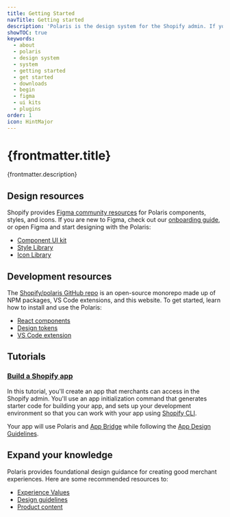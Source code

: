 ```yaml
---
title: Getting Started
navTitle: Getting started
description: 'Polaris is the design system for the Shopify admin. If you’re just starting out with Polaris, here’s a list of recommended resources and guidance to get you started.'
showTOC: true
keywords:
  - about
  - polaris
  - design system
  - system
  - getting started
  - get started
  - downloads
  - begin
  - figma
  - ui kits
  - plugins
order: 1
icon: HintMajor
---
```


# {frontmatter.title}

<Lede>{frontmatter.description}</Lede>

## Design resources

Shopify provides [Figma community resources](https://www.figma.com/@Shopify) for Polaris components, styles, and icons. If you are new to Figma, check out our [onboarding guide](https://www.figma.com/community/file/994263185745279952), or open Figma and start designing with the Polaris:

- [Component UI kit](https://www.figma.com/community/file/1293611962331823010/polaris-components)
- [Style Library](https://www.figma.com/community/file/1293614121185734569/polaris-styles)
- [Icon Library](https://www.figma.com/community/file/1293614863849914283/polaris-icons)

## Development resources

The [Shopify/polaris GitHub repo](https://github.com/Shopify/polaris) is an open-source monorepo made up of NPM packages, VS Code extensions, and this website. To get started, learn how to install and use the Polaris:

- [React components](https://github.com/Shopify/polaris/tree/main/polaris-react#using-the-react-components)
- [Design tokens](https://github.com/Shopify/polaris/tree/main/polaris-tokens#installation)
- [VS Code extension](/tools/polaris-for-vscode)

## Tutorials

### [Build a Shopify app](https://shopify.dev/apps/getting-started/create)

In this tutorial, you'll create an app that merchants can access in the Shopify admin. You'll use an app initialization command that generates starter code for building your app, and sets up your development environment so that you can work with your app using [Shopify CLI](https://shopify.dev/apps/tools/cli).

Your app will use Polaris and [App Bridge](https://shopify.dev/apps/tools/app-bridge) while following the [App Design Guidelines](https://shopify.dev/apps/design-guidelines).

## Expand your knowledge

Polaris provides foundational design guidance for creating good merchant experiences. Here are some recommended resources to:

- [Experience Values](/foundations/experience-values)
- [Design guidelines](/design)
- [Product content](/content/product-content)
